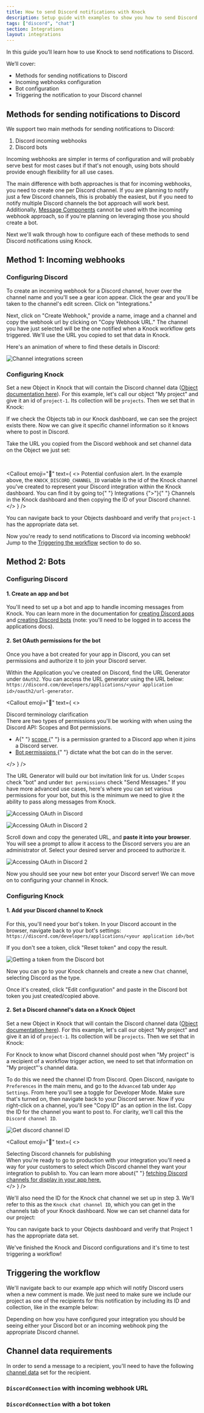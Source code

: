 ```yaml
---
title: How to send Discord notifications with Knock
description: Setup guide with examples to show you how to send Discord notifications with Knock.
tags: ["discord", "chat"]
section: Integrations
layout: integrations
---
```


In this guide you’ll learn how to use Knock to send notifications to Discord.

We’ll cover:

- Methods for sending notifications to Discord
- Incoming webhooks configuration
- Bot configuration
- Triggering the notification to your Discord channel

## Methods for sending notifications to Discord

We support two main methods for sending notifications to Discord:

1. Discord incoming webhooks
2. Discord bots

Incoming webhooks are simpler in terms of configuration and will probably serve best for most cases but
if that's not enough, using bots should provide enough flexibility for all use cases.

The main difference with both approaches is that for incoming webhooks, you need to create one per Discord channel. If you are planning to notify just a few Discord channels, this is probably the easiest, but if you need to notify multiple Discord channels the bot approach will work best. Additionally, [Message Components](https://discord.com/developers/docs/interactions/message-components) cannot be used with the incoming webhook approach, so if you're planning on leveraging those you should create a bot.

Next we'll walk through how to configure each of these methods to send Discord notifications using Knock.

## Method 1: Incoming webhooks

### Configuring Discord

To create an incoming webhook for a Discord channel, hover over the channel name and you'll see a gear icon appear. Click the gear and you'll be taken to the channel's edit screen. Click on "Integrations."

Next, click on "Create Webhook," provide a name, image and a channel and copy the webhook url by clicking on "Copy Webhook URL." The channel you have just selected will be the one notified when a Knock workflow gets triggered. We'll use the URL you copied to set that data in Knock.

Here's an animation of where to find these details in Discord:

![Channel integrations screen](/images/integrations/chat/discord/create-discord-webhook.gif)

### Configuring Knock

Set a new Object in Knock that will contain the Discord channel data ([Object documentation here](/reference#set-object)). For this example, let's call our object "My project" and give it an id of `project-1`. Its collection will be `projects`. Then we set that in Knock:

<MultiLangCodeBlock snippet="objects.set" title="Set project object in Knock" />

If we check the Objects tab in our Knock dashboard, we can see the project exists there. Now we can give it specific channel information so it knows where to post in Discord.

Take the URL you copied from the Discord webhook and set channel data on the Object we just set:

<MultiLangCodeBlock
  snippet="objects.setChannelData.discord.webhook"
  title="Store Discord connection on object"
/>

<br />

<Callout
  emoji="🚨"
  text={
    <>
      <span className="font-bold">Potential confusion alert.</span> In the
      example above, the <code>KNOCK_DISCORD_CHANNEL_ID</code> variable is the
      id of the Knock channel you've created to represent your Discord
      integration within the Knock dashboard. You can find it by going to{" "}
      <span className="font-bold">Integrations</span> {">"}{" "}
      <span className="font-bold">Channels</span> in the Knock dashboard and
      then copying the ID of your Discord channel.
    </>
  }
/>

You can navigate back to your Objects dashboard and verify that `project-1` has the appropriate data set.

Now you're ready to send notifications to Discord via incoming webhook! Jump to the [Triggering the workflow](/integrations/chat/discord#triggering-the-workflow) section to do so.

## Method 2: Bots

### Configuring Discord

#### 1. Create an app and bot

You'll need to set up a bot and app to handle incoming messages from Knock. You can learn more in the documentation for [creating Discord apps](https://discord.com/developers/applications) and [creating Discord bots](https://discord.com/developers/docs/topics/oauth2#bots) (note: you'll need to be logged in to access the applications docs).

#### 2. Set OAuth permissions for the bot

Once you have a bot created for your app in Discord, you can set permissions and authorize it to join your Discord server.

Within the Application you've created on Discord, find the URL Generator under `OAuth2`. You can access the URL generator using the URL below:
`https://discord.com/developers/applications/<your application id>/oauth2/url-generator`.

<Callout
  emoji="🌠"
  text={
    <>
      <div className="font-bold"> Discord terminology clarification</div>
      <div>
        There are two types of permissions you'll be working with when using the
        Discord API: Scopes and Bot permissions.
      </div>
      <ul>
        <li>
          A{" "}
          <a href="https://discord.com/developers/docs/game-sdk/applications#data-models">
            scope
          </a>{" "}
          is a permission granted to a Discord app when it joins a Discord
          server.
        </li>
        <li>
          <a href="https://discord.com/developers/docs/topics/oauth2#bot-authorization-flow">
            Bot permissions
          </a>{" "}
          dictate what the bot can do in the server.
        </li>
      </ul>
    </>
  }
/>

The URL Generator will build our bot invitation link for us. Under `Scopes` check "bot" and under `Bot permissions` check "Send Messages." If you have more advanced use cases, here's where you can set various permissions for your bot, but this is the minimum we need to give it the ability to pass along messages from Knock.

<Image
  src="/images/integrations/chat/discord/discord-oauth1.png"
  width={3015}
  height={1679}
  className="rounded-md mx-auto border border-gray-200"
  alt="Accessing OAuth in Discord"
/>

<Image
  src="/images/integrations/chat/discord/discord-oauth2.png"
  width={3016}
  height={1680}
  className="rounded-md mx-auto border border-gray-200"
  alt="Accessing OAuth in Discord 2"
/>

Scroll down and copy the generated URL, and **paste it into your browser**. You will see a prompt to allow it access to the Discord servers you are an administrator of. Select your desired server and proceed to authorize it.

<Image
  src="/images/integrations/chat/discord/copy-url.png"
  width={3016}
  height={1631}
  className="rounded-md mx-auto border border-gray-200"
  alt="Accessing OAuth in Discord 2"
/>

Now you should see your new bot enter your Discord server! We can move on to configuring your channel in Knock.

### Configuring Knock

#### 1. Add your Discord channel to Knock

For this, you'll need your bot's token. In your Discord account in the browser, navigate back to your bot's settings: `https://discord.com/developers/applications/<your application id>/bot`

If you don't see a token, click "Reset token" and copy the result.

<Image
  src="/images/integrations/chat/discord/reset-token.png"
  width={3015}
  height={1640}
  className="rounded-md mx-auto border border-gray-200"
  alt="Getting a token from the Discord bot"
/>

Now you can go to your Knock channels and create a new `Chat` channel, selecting Discord as the type.

Once it's created, click "Edit configuration" and paste in the Discord bot token you just created/copied above.

#### 2. Set a Discord channel's data on a Knock Object

Set a new Object in Knock that will contain the Discord channel data ([Object documentation here](/reference#objects)). For this example, let's call our object "My project" and give it an id of `project-1`. Its collection will be `projects`. Then we set that in Knock:

<MultiLangCodeBlock snippet="objects.set" title="Set project object in Knock" />

For Knock to know what Discord channel should post when "My project" is a recipient of a workflow trigger action, we need to set that information on "My project"'s channel data.

To do this we need the channel ID from Discord. Open Discord, navigate to `Preferences` in the main menu, and go to the `Advanced` tab under `App Settings`. From here you'll see a toggle for Developer Mode. Make sure that's turned on, then navigate back to your Discord server. Now if you right-click on a channel, you'll see "Copy ID" as an option in the list. Copy the ID for the channel you want to post to. For clarity, we'll call this the `Discord channel ID`.

![Get discord channel ID](/images/integrations/chat/discord/discord-channel-id.gif)

<Callout
  emoji="🌠"
  text={
    <>
      <div className="font-bold">Selecting Discord channels for publishing</div>
      <div>
        When you're ready to go to production with your integration you'll need
        a way for your customers to select which Discord channel they want your
        integration to publish to. You can learn more about{" "}
        <a
          href="https://discord.com/developers/docs/resources/guild#get-guild-channels"
          target="_blank"
        >
          fetching Discord channels for display in your app here.
        </a>
      </div>
    </>
  }
/>

We'll also need the ID for the Knock chat channel we set up in step 3. We'll refer to this as the `Knock chat channel ID`, which you can get in the channels tab of your Knock dashboard. Now we can set channel data for our project:

<MultiLangCodeBlock
  snippet="objects.setChannelData.discord.bot"
  title="Set channel data"
/>

You can navigate back to your Objects dashboard and verify that Project 1 has the appropriate data set.

We've finished the Knock and Discord configurations and it's time to test triggering a workflow!

## Triggering the workflow

We'll navigate back to our example app which will notify Discord users when a new comment is made.
We just need to make sure we include our project as one of the recipients for this notification by including its ID and collection, like in the example below:

<MultiLangCodeBlock
  snippet="workflows.trigger-with-object-as-recipient"
  title="Trigger your workflow"
/>

Depending on how you have configured your integration you should be seeing either your Discord bot or an incoming webhook ping the appropriate Discord channel.

## Channel data requirements

In order to send a message to a recipient, you'll need to have the following [channel data](/send-notifications/setting-channel-data) set for the recipient.

<Attributes>
  <Attribute
    name="connections"
    type="DiscordConnection[]*"
    description="One or more connections to Discord"
  />
</Attributes>

### `DiscordConnection` with incoming webhook URL

<Attributes>
  <Attribute
    name="incoming_webhook.url"
    type="string*"
    description="The incoming webhook URL"
  />
</Attributes>

### `DiscordConnection` with a bot token

<Attributes>
  <Attribute
    name="channel_id"
    type="string*"
    description="A Discord channel ID"
  />
</Attributes>
